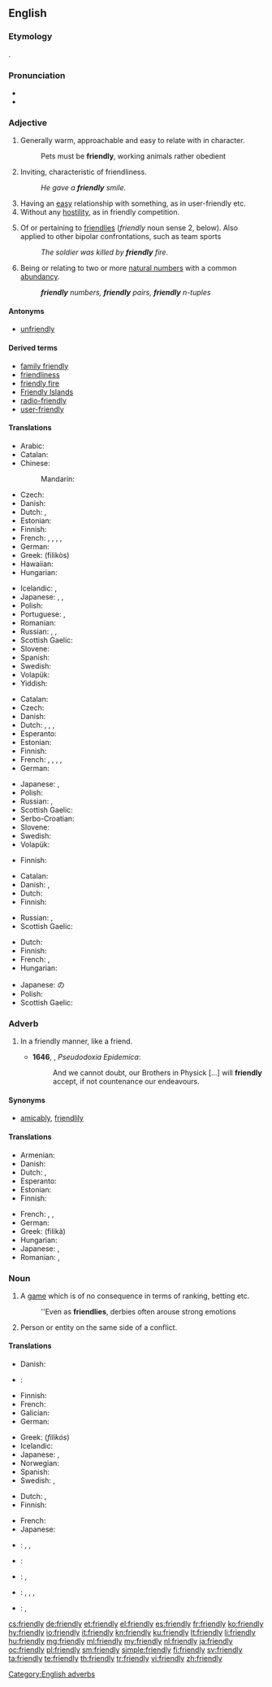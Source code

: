==English==

===Etymology===
{{suffix|friend|ly}}.

===Pronunciation===
* {{IPA|/ˈfrɛndli/|/ˈfrɛnli/}}
* {{audio|en-us-friendly.ogg|Audio (US)}}

===Adjective===
{{en-adj|'''more friendly''' or '''[[friendlier]]'''|'''most friendly''' or '''[[friendliest]]'''}}

# Generally warm, approachable and easy to relate with in character.
#: Pets must be '''friendly''', working animals rather obedient
# Inviting, characteristic of friendliness.
#: ''He gave a '''friendly''' smile.''
# Having an [[easy]] relationship with something, as in user-friendly etc.
# Without any [[hostility]], as in friendly competition.
# {{context|military}} Of or pertaining to [[friendlies]] (''friendly'' noun sense 2, below). Also applied to other bipolar confrontations, such as team sports
#: ''The soldier was killed by '''friendly''' fire.''
# {{context|number theory}} Being or relating to two or more [[natural number]]s with a common [[abundancy]].
#: '''''friendly''' numbers, '''friendly''' pairs, '''friendly''' n-tuples''

====Antonyms====
* [[unfriendly]]

====Derived terms====
* [[family friendly]]
* [[friendliness]]
* [[friendly fire]]
* [[Friendly Islands]]
* [[radio-friendly]]
* [[user-friendly]]

====Translations====
{{trans-top|warm, approachable}}
* Arabic: {{t-|ar|لطيف|tr=laTiif}}
* Catalan: {{t-|ca|amistós}}
* Chinese:
*: Mandarin: {{t-|cmn|友好|tr=yǒuhǎo|sc=Hani}}
* Czech: {{t+|cs|přátelský|m}}
* Danish: {{t-|da|venlig}}
* Dutch: {{t+|nl|vriendelijk}}, {{t+|nl|hartelijk}}
* Estonian: {{t-|et|sõbralik}}
* Finnish: {{t+|fi|ystävällinen}}
* French: {{t+|fr|amical|m}}, {{t+|fr|amicale|f}}, {{t+|fr|aimable|m|f}}, {{t+|fr|gentil|m}}, {{t+|fr|gentille|f}}
* German: {{t+|de|freundlich}}
* Greek: {{t+|el|φιλικός}} (filikòs)
* Hawaiian: {{tø|haw|aikāne}}
* Hungarian: {{t+|hu|barátságos}}
{{trans-mid}}
* Icelandic: {{t+|is|vingjarnlegur}}, {{t+|is|vinalegur}}
* Japanese: {{t+|ja|親切|tr=''shinsetsu''}}, {{t-|ja|愛想のよい|tr=''aisō no yoi''}}, {{t-|ja|人当たりのよい|tr=''hitoatari no yoi''}}
* Polish: {{t|pl|przyjazny|m}}
* Portuguese: {{t|pt|amigável}}, {{t|pt|amistoso}}
* Romanian: {{t-|ro|prietenos}}
* Russian: {{t+|ru|дружелюбный|tr=druželjúbnyj}}, {{t+|ru|приветливый|tr=privétlivyj}}, {{t+|ru|любезный|tr=ljubéznyj|sc=Cyrl}}
* Scottish Gaelic: {{t-|gd|càirdeil}}
* Slovene: {{t+|sl|prijateljski|alt=prijáteljski}}
* Spanish: {{t+|es|amistoso}}
* Swedish: {{t+|sv|vänlig}}
* Volapük: {{t+|vo|flenöfik}}
* Yiddish: {{t-|yi|חבֿריש|tr=khaverish|sc=Hebr}}
{{trans-bottom}}

{{trans-top|characteristic of friendliness}}
* Catalan: {{t-|ca|amistós}}
* Czech: {{t+|cs|přátelský}}
* Danish: {{t-|da|venlig}}
* Dutch: {{t+|nl|vriendelijk}}, {{t+|nl|sympathiek}}, {{t+|nl|aangenaam}}, {{t+|nl|vriendschappelijk}}
* Esperanto: {{t-|eo|amika}}
* Estonian: {{t-|et|sõbralik}}
* Finnish: {{t+|fi|ystävällinen}}
* French: {{t+|fr|amical|m}}, {{t+|fr|amicale|f}}, {{t+|fr|aimable|m|f}}, {{t+|fr|gentil|m}}, {{t+|fr|gentille|f}}
* German: {{t+|de|freundlich}}
{{trans-mid}}
* Japanese: {{t-|ja|気さく|tr=''kisaku''}}, {{t-|ja|友好的|tr=''yūkōteki''}}
* Polish: {{t|pl|przyjazny|m}}
* Russian: {{t+|ru|дружественный|tr=drúžestvennyj|sc=Cyrl}}, {{t+|ru|дружеский|tr=drúžeskij|sc=Cyrl}}
* Scottish Gaelic: {{t-|gd|càirdeil}}
* Serbo-Croatian: {{t-|sh|prijateljski|sc=Cyrl}}
* Slovene: {{t+|sl|prijateljski|alt=prijáteljski}}
* Swedish: {{t+|sv|vänlig}}
* Volapük: {{t+|vo|flenöfik}}
{{trans-bottom}}

{{trans-top|having an easy relationship}}
* Finnish: {{t+|fi|ystävällinen}}
{{trans-mid}}
{{trans-bottom}}

{{trans-top|without hostility}}
* Catalan: {{t-|ca|amistós}}
* Danish: {{t-|da|venligsindet}}, {{t-|da|venskabelig}}
* Dutch: {{t|nl|vriendschappelijk}}
* Finnish: {{t-|fi|ystävällismielinen}}
{{trans-mid}}
* Russian: {{t+|ru|дружественный|tr=drúžestvennyj|sc=Cyrl}}, {{t+|ru|товарищеский|tr=továriščeskij|sc=Cyrl}}
* Scottish Gaelic: {{t-|gd|càirdeil}}
{{trans-bottom}}

{{trans-top|pertaining to friendlies in the conflict sense}}
* Dutch: {{t+|nl|bevriend}}
* Finnish: {{t+|fi|oma}}
* French: {{t+|fr|allié|m}}, {{t+|fr|alliée|f}}
* Hungarian: {{t+|hu|baráti}}
{{trans-mid}}
* Japanese: {{t-|ja|味方|tr=''mikata''}}の {{qualifier|adnominal}}
* Polish: {{t|pl|przyjazny|m}}
* Scottish Gaelic: {{t-|gd|càirdeil}}
{{trans-bottom}}

===Adverb===
{{en-adv}}

# {{context|now|_|rare}} In a friendly manner, like a friend.
#* '''1646''', {{w|Thomas Browne}}, ''Pseudodoxia Epidemica'':
#*: And we cannot doubt, our Brothers in Physick [...] will '''friendly''' accept, if not countenance our endeavours.

====Synonyms====
* [[amicably]], [[friendlily]]

====Translations====
{{trans-top|in a friendly manner}}
* Armenian: {{t-|hy|ընկերաբար}}
* Danish: {{t-|da|venligt}}
* Dutch: {{t|nl|vriendelijk}}, {{t|nl|vriendschappelijk}}
* Esperanto: {{t-|eo|amike}}
* Estonian: {{t-|et|sõbralikult}}
* Finnish: {{t+|fi|ystävällinen|alt=ystävällisesti}}
{{trans-mid}}
* French: {{t+|fr|amicalement}}, {{t+|fr|aimablement}}, {{t+|fr|gentiment}}
* German: {{t+|de|freundlich}}
* Greek: {{t+|el|φιλικά}} (filikà)
* Hungarian: {{t+|hu|barátságosan}}
* Japanese: {{t-|ja|友好的に|tr=yūkōtekini}}, {{t-|ja|気さくに|tr=kisakuni}}
* Romanian: {{t-|ro|prietenește}}, {{t-|ro|(în mod) prietenos}}
{{trans-bottom}}

===Noun===
{{en-noun|friendlies}}

# {{context|sports}} A [[game]] which is of no consequence in terms of ranking, betting etc.
#: ''Even as '''friendlies''', derbies often arouse strong emotions
# Person or entity on the same side of a conflict.

====Translations====
{{trans-top|(''sports'') game}}
* Danish: {{t-|da|venskabskamp|c}}
* {{ttbc|nl}}: {{t-SOP|nl|[[vriendschappelijke]] [[wedstrijd]]}} <!-- was "vriendschappelijke wedstrijd" - assumed sum-of-parts; if an idiom, use {{t}} instead of {{t-SOP}}. see [[User:Kephir/gadgets/xte#Translation_fixing]] -->
* Finnish: {{t-|fi|ystävyysottelu}}
* French: {{t+|fr|match amical|m}}
* Galician: {{t+|gl|amigable|m}}
* German: {{t+|de|Freundschaftsspiel|n}}
{{trans-mid}}
* Greek: {{t+|el|φιλικός|m}} (''filikós'')
* Icelandic: {{t-|is|vináttuleikur|m}}
* Japanese: {{t-|ja|親善試合|tr=''shinzenjiai''}}, {{t-|ja|フレンドシップマッチ|tr=''furendoshippu macchi''}}
* Norwegian: {{t-|no|vennskapskamp}}
* Spanish: {{t+|es|amistoso|m}}
* Swedish: {{t-|sv|träningsmatch|c}}, {{t-|sv|vänskapsmatch|c}}
{{trans-bottom}}

{{trans-top|someone of the same side}}
* Dutch: {{qualifier|partij/soldaat etc.}} {{t|nl|bevriende}}, {{t|nl|bondgenoot|m}}
* Finnish: {{t+|fi|oma}}
{{trans-mid}}
* French: {{t|fr|ami}}
* Japanese: {{t-|ja|味方|tr=''mikata''}}
{{trans-bottom}}

{{checktrans-top}}
* {{ttbc|bg}}: {{t|bg|приятелски|m|sc=Cyrl}}, {{t|bg|дружески|m|sc=Cyrl}}, {{t|bg|приветлив|m|sc=Cyrl}}
* {{ttbc|it}}: {{t|it|amichevole|m|f}}
{{trans-mid}}
* {{ttbc|no}}: {{t|no|vennlig}}, {{t|no|sympatisk}}
* {{ttbc|ro}}: {{t|ro|amical|m}}, {{qualifier|1}} {{t|ro|amicală|f}}, {{t|ro|prietenos|m}}, {{qualifier|2}} {{t|ro|prietenoasă|f}}
* {{ttbc|es}}: {{t|es|amistoso|m}}, {{t|es|amistosa|f}}
{{trans-bottom}}

[[Category:English adverbs]]

[[cs:friendly]]
[[de:friendly]]
[[et:friendly]]
[[el:friendly]]
[[es:friendly]]
[[fr:friendly]]
[[ko:friendly]]
[[hy:friendly]]
[[io:friendly]]
[[it:friendly]]
[[kn:friendly]]
[[ku:friendly]]
[[lt:friendly]]
[[li:friendly]]
[[hu:friendly]]
[[mg:friendly]]
[[ml:friendly]]
[[my:friendly]]
[[nl:friendly]]
[[ja:friendly]]
[[oc:friendly]]
[[pl:friendly]]
[[sm:friendly]]
[[simple:friendly]]
[[fi:friendly]]
[[sv:friendly]]
[[ta:friendly]]
[[te:friendly]]
[[th:friendly]]
[[tr:friendly]]
[[vi:friendly]]
[[zh:friendly]]